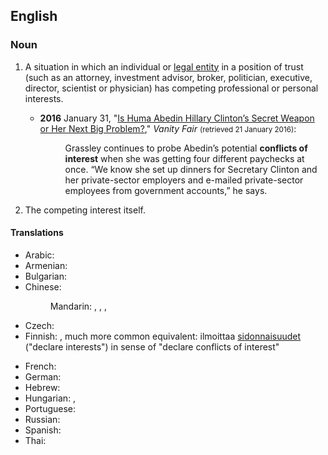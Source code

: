 ==English==
{{wikipedia}}

===Noun===
{{en-noun|conflicts of interest}}

# {{lb|en|legal}} A situation in which an individual or [[legal entity]] in a position of trust (such as an attorney, investment advisor, broker, politician, executive, director, scientist or physician) has competing professional or personal interests.
#* '''2016''' January 31, "[http://www.vanityfair.com/news/2016/01/huma-abedin-hillary-clinton-adviser Is Huma Abedin Hillary Clinton’s Secret Weapon or Her Next Big Problem?]," ''Vanity Fair'' <small>(retrieved 21 January 2016)</small>:
#*: Grassley continues to probe Abedin’s potential '''conflicts of interest''' when she was getting four different paychecks at once. “We know she set up dinners for Secretary Clinton and her private-sector employers and e-mailed private-sector employees from government accounts,” he says.
# The competing interest itself.

====Translations====
{{trans-top|conflicting interests in position of trust}}
* Arabic: {{t|ar|صراع مصالح|m}}
* Armenian: {{t+|hy|շահերի բախում|sc=Armn}}
* Bulgarian: {{t|bg|конфликт на интереси}}
* Chinese:
*: Mandarin: {{t|cmn|利益衝突}}, {{t|cmn|利益冲突|tr=lìyì chōngtū}}, {{t+|cmn|利害衝突}}, {{t+|cmn|利害冲突|tr=lìhài chōngtū}}
* Czech: {{t|cs|střet zájmů|m}}
* Finnish: {{t+|fi|eturistiriita}}, much more common equivalent: ilmoittaa [[sidonnaisuus|sidonnaisuudet]] ("declare interests") in sense of "declare conflicts of interest"
{{trans-mid}}
* French: {{t+|fr|conflit d'intérêts}}
* German: {{t+|de|Interessenkonflikt|m}}
* Hebrew: {{t|he|ניגוד אינטרסים}}
* Hungarian: {{t|hu|érdekellentét}}, {{t+|hu|összeférhetetlenség}}
* Portuguese: {{t|pt|conflito de interesses|m}}
* Russian: {{t+|ru|конфли́кт интересов}}
* Spanish: {{t|es|conflicto de intereses|m}}
* Thai: {{t|th|การขัดกันแห่งผลประโยชน์}}
{{trans-bottom}}